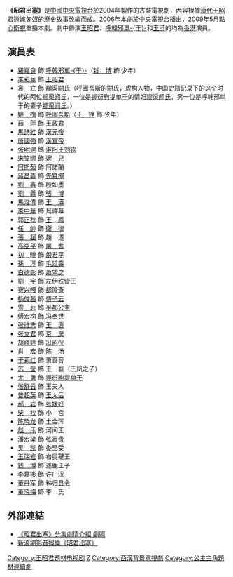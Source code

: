 {{Infobox television
| show_name          = 昭君出塞
| image              = [[FILE:昭君出塞.jpg|300px]]
| caption            = 屏幕標題
| format             = 古裝
| slogan             = 
| picture_format     = 
| runtime            = 60分鐘（含廣告）
| 外景               = 
| creator            = 
| director           = [[冷杉|冷　杉]]
| executive_producer = 
| starring           = [[羅嘉良|羅嘉良]]、[[李彩華|李彩華]]、[[袁立|袁立]]、[[姚魯|姚魯]]、[[茹萍|茹萍]]、[[馬詩紅|馬詩紅]]
| language           = [[國語|國語]]
| country            = {{CHN}}
| opentheme          = 有一種愛（李彩華主唱）
| endtheme           = 傾心相許（羅嘉良、李彩華合唱）
| network            = [[中国中央电视台|中央電視台]]
| first_run          = {{CHN}}
| first_aired        = 2006年
| last_aired         = 2006年
| num_episodes       = 49
| imdb_id            = 
| tv_com_id          = 
| website            = 
}}
'''《昭君出塞》'''是[[中國|中國]][[中国中央电视台|中央電視台]]於2004年製作的古裝電視劇，內容根據[[漢代|漢代]][[王昭君|王昭君]]遠嫁[[匈奴|匈奴]]的歷史故事改編而成。2006年本劇於[[中国中央电视台|中央電視台]]播出，2009年5月[[點心衛視|點心衛視]]重播本劇。劇中飾演[[王昭君|王昭君]]、[[呼韓邪單于|呼韓邪單-{于}-]]和[[王莽|王漭]]的均為[[香港|香港]]演員。

==演員表==
*[[羅嘉良|羅嘉良]] 飾 [[呼韓邪單于|呼韓邪單-{于}-]]（[[钱博|钱　博]] 飾 少年）
*[[李彩華|李彩華]] 飾 [[王昭君|王昭君]]
*[[袁立|袁　立]] 飾 顓渠閼氏（呼圖吾斯的[[閼氏|閼氏]]，虚构人物，中国史籍记录下的这个时代的两位[[颛渠阏氏|颛渠阏氏]]，一位是[[握衍朐提单于|握衍朐提单于]]的情妇[[颛渠阏氏_(壶衍鞮单于)|颛渠阏氏]]，另一位是呼韩邪单于的妻子[[颛渠阏氏_(呼韩邪单于)|颛渠阏氏]]。）
*[[姚橹|姚　橹]] 飾 [[郅支单于|呼圖吾斯]]（[[王铮|王　铮]] 飾 少年）
*[[茹萍|茹　萍]] 飾 [[王政君|王政君]]
*[[馬詩紅|馬詩紅]] 飾 [[漢元帝|漢元帝]]
*[[唐國強|唐國強]] 飾 [[漢宣帝|漢宣帝]]
*[[张明建|张明建]] 飾 [[刘钦_(淮阳王)|淮阳王刘钦]]
*[[宋笠娜|宋笠娜]] 飾 婉　兒
*[[阿斯茹|阿斯茹]] 飾 阿諾蘭
*[[蔣昌義|蔣昌義]] 飾 [[先賢撣|先賢撣]]
*[[劉鑫|劉　鑫]] 飾 殷如墨
*[[劉義|劉　義]] 飾 [[張博|張　博]]
*[[馬浚偉|馬浚偉]] 飾 [[王莽|王　漭]]　　
*[[李中華|李中華]] 飾 烏禪幕
*[[郭正秋|郭正秋]] 飾 [[王鳳|王　鳳]]
*[[任帥|任　帥]] 飾 [[衛律|衛　律]]
*[[張超|張　超]] 飾 趙　遂
*[[高亞平|高亞平]] 飾 [[屠耆单于|屠　耆]]
*[[初曉|初　曉]] 飾 [[嚴君平|嚴君平]]
*[[孫淳|孫　淳]] 飾 [[毛延壽|毛延壽]]
*[[白德彰|白德彰]] 飾 [[蕭望之|蕭望之]]
*[[劉宇|劉　宇]] 飾 左伊秩眥王
*[[赛兴嘎|赛兴嘎]] 飾 [[都隆奇|都隆奇]]
*[[杨俊茜|杨俊茜]] 飾 [[傅昭仪|傅子云]]
*[[雪菲|雪　菲]] 飾 [[平都公主|平都公主]]
*[[傅宏均|傅宏均]] 飾 [[冯奉世|冯奉世]]
*[[张维志|张维志]] 飾 [[王褒_(汉)|王　褒]]
*[[张立君|张立君]] 飾 [[京房_(魏郡太守)|京　房]]
*[[胡晓婷|胡晓婷]] 飾 [[冯媛|冯昭仪]]
*[[肖宏|肖　宏]] 飾 [[陈汤|陈　汤]]
*[[于莉红|于莉红]] 飾 萧善音
*[[苏莹|苏　莹]] 飾 王　襄（王凤之子）
*[[尤勇|尤　勇]] 飾 [[握衍朐提单于|握衍朐提单于]]
*[[张舒云|张舒云]] 飾 王夫人
*[[普超英|普超英]] 飾 [[王皇后_(汉宣帝)|王太后]]
*[[郝岩|郝　岩]] 飾 [[张婕妤_(汉宣帝)|张婕妤]]　　
*[[柴权|柴　权]] 飾 小　宫
*[[陈晓龙|陈晓龙]] 飾 土金浑
*[[赵乐|赵　乐]] 飾 河间王
*[[潘宏梁|潘宏梁]] 飾 张富贵
*[[吴凯|吴　凯]] 飾 娄里受
*[[王瑞岩|王瑞岩]] 飾 右奥鞬王
*[[钱博|钱　博]] 飾 逐鹿王子
*[[李嘉彬|李嘉彬]] 飾 [[许广汉|许广汉]]
*[[董丹军|董丹军]] 飾 秭归[[县令|县令]]
*[[董晓梅|董晓梅]] 飾 李　氏

==外部連結==
*[http://news.xinhuanet.com/ent/2006-07/28/content_4888968.htm 《昭君出塞》分集劇情介紹 劇照] {{Wayback|url=http://news.xinhuanet.com/ent/2006-07/28/content_4888968.htm |date=20090214205722 }}
*[http://ent.sina.com.cn/v/m/f/zhjcs/index.html 新浪網影音娛樂《昭君出塞》] {{Wayback|url=http://ent.sina.com.cn/v/m/f/zhjcs/index.html |date=20201125024426 }}

{{2006年中國大陸古裝/民初電視劇}}
[[Category:王昭君题材电视剧|Category:王昭君题材电视剧]]
[[Category:2006年中國電視劇集|Z]]
[[Category:西漢背景電視劇|Category:西漢背景電視劇]]
[[Category:公主主角題材連續劇|Category:公主主角題材連續劇]]